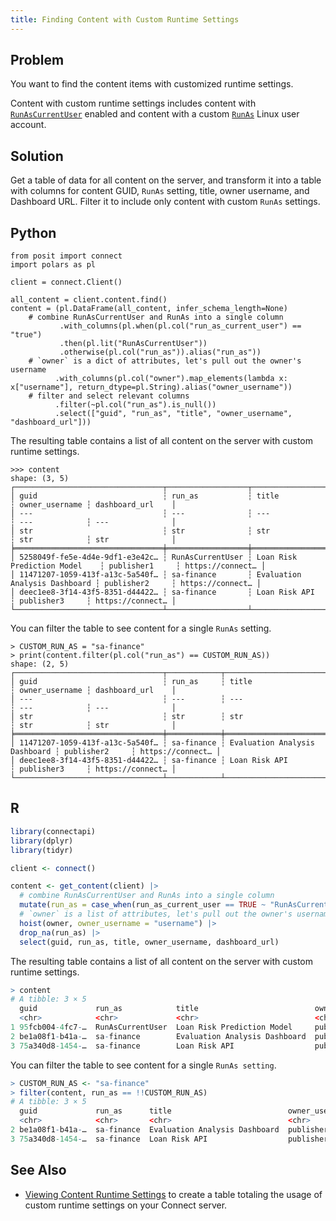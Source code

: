 ```yaml
---
title: Finding Content with Custom Runtime Settings
---
```


## Problem

You want to find the content items with customized runtime settings.

:::{.callout-note}
Content with custom runtime settings includes content with [`RunAsCurrentUser`](https://docs.posit.co/connect/admin/process-management/#runas-current) enabled and content with a custom [`RunAs`](https://docs.posit.co/connect/admin/process-management/#runas) Linux user account.
:::

## Solution

Get a table of data for all content on the server, and transform it into a table with columns for content GUID, `RunAs` setting, title, owner username, and Dashboard URL. Filter it to include only content with custom `RunAs` settings.

:::{.panel-tabset group="language"}

## Python

```.python
from posit import connect
import polars as pl

client = connect.Client()

all_content = client.content.find()
content = (pl.DataFrame(all_content, infer_schema_length=None)
    # combine RunAsCurrentUser and RunAs into a single column
           .with_columns(pl.when(pl.col("run_as_current_user") == "true")
           .then(pl.lit("RunAsCurrentUser"))
           .otherwise(pl.col("run_as")).alias("run_as"))
    # `owner` is a dict of attributes, let's pull out the owner's username
          .with_columns(pl.col("owner").map_elements(lambda x: x["username"], return_dtype=pl.String).alias("owner_username"))
    # filter and select relevant columns
          .filter(~pl.col("run_as").is_null())
          .select(["guid", "run_as", "title", "owner_username", "dashboard_url"]))
```

The resulting table contains a list of all content on the server with custom runtime settings.


```.python
>>> content
shape: (3, 5)
┌─────────────────────────────────┬──────────────────┬───────────────────────────────┬────────────────┬──────────────────┐
│ guid                            ┆ run_as           ┆ title                         ┆ owner_username ┆ dashboard_url    │
│ ---                             ┆ ---              ┆ ---                           ┆ ---            ┆ ---              │
│ str                             ┆ str              ┆ str                           ┆ str            ┆ str              │
╞═════════════════════════════════╪══════════════════╪═══════════════════════════════╪════════════════╪══════════════════╡
│ 5258049f-fe5e-4d4e-9df1-e3e42c… ┆ RunAsCurrentUser ┆ Loan Risk Prediction Model    ┆ publisher1     ┆ https://connect… │
│ 11471207-1059-413f-a13c-5a540f… ┆ sa-finance       ┆ Evaluation Analysis Dashboard ┆ publisher2     ┆ https://connect… │
│ deec1ee8-3f14-43f5-8351-d44422… ┆ sa-finance       ┆ Loan Risk API                 ┆ publisher3     ┆ https://connect… │
└─────────────────────────────────┴──────────────────┴───────────────────────────────┴────────────────┴──────────────────┘
```

You can filter the table to see content for a single `RunAs` setting.

```.python
> CUSTOM_RUN_AS = "sa-finance"
> print(content.filter(pl.col("run_as") == CUSTOM_RUN_AS))
shape: (2, 5)
┌─────────────────────────────────┬────────────┬───────────────────────────────┬────────────────┬──────────────────┐
│ guid                            ┆ run_as     ┆ title                         ┆ owner_username ┆ dashboard_url    │
│ ---                             ┆ ---        ┆ ---                           ┆ ---            ┆ ---              │
│ str                             ┆ str        ┆ str                           ┆ str            ┆ str              │
╞═════════════════════════════════╪════════════╪═══════════════════════════════╪════════════════╪══════════════════╡
│ 11471207-1059-413f-a13c-5a540f… ┆ sa-finance ┆ Evaluation Analysis Dashboard ┆ publisher2     ┆ https://connect… │
│ deec1ee8-3f14-43f5-8351-d44422… ┆ sa-finance ┆ Loan Risk API                 ┆ publisher3     ┆ https://connect… │
└─────────────────────────────────┴────────────┴───────────────────────────────┴────────────────┴──────────────────┘
```

## R

```.r
library(connectapi)
library(dplyr)
library(tidyr)

client <- connect()

content <- get_content(client) |>
  # combine RunAsCurrentUser and RunAs into a single column
  mutate(run_as = case_when(run_as_current_user == TRUE ~ "RunAsCurrentUser", .default = run_as)) |>
  # `owner` is a list of attributes, let's pull out the owner's username
  hoist(owner, owner_username = "username") |>
  drop_na(run_as) |>
  select(guid, run_as, title, owner_username, dashboard_url)
```

The resulting table contains a list of all content on the server with custom runtime settings.

```.r
> content
# A tibble: 3 × 5
  guid             run_as            title                          owner_username dashboard_url
  <chr>            <chr>             <chr>                          <chr>          <chr>
1 95fcb004-4fc7-…  RunAsCurrentUser  Loan Risk Prediction Model     publisher1     https://connect…
2 be1a08f1-b41a-…  sa-finance        Evaluation Analysis Dashboard  publisher3     https://connect…
3 75a340d8-1454-…  sa-finance        Loan Risk API                  publisher3     https://connect…
```

You can filter the table to see content for a single `RunAs setting`.

```.r
> CUSTOM_RUN_AS <- "sa-finance"
> filter(content, run_as == !!CUSTOM_RUN_AS)
# A tibble: 3 × 5
  guid             run_as      title                          owner_username dashboard_url
  <chr>            <chr>       <chr>                          <chr>          <chr>
2 be1a08f1-b41a-…  sa-finance  Evaluation Analysis Dashboard  publisher3     https://connect…
3 75a340d8-1454-…  sa-finance  Loan Risk API                  publisher3     https://connect…
```

:::

## See Also

- [Viewing Content Runtime Settings](../viewing-content-runtime-settings/index.qmd) to create a table totaling the usage of custom runtime settings on your Connect server.
